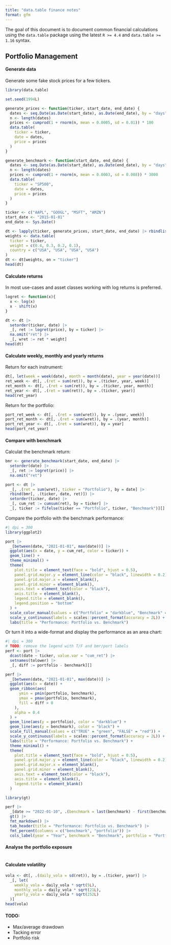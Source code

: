 ```yaml
---
title: "data.table finance notes"
format: gfm
---
```


The goal of this document is to document common financial calculations using
the `data.table` package using the latest `R >= 4.4` and `data.table >= 1.16` syntax.

## Portfolio Management

#### Generate data

Generate some fake stock prices for a few tickers.

```r
library(data.table)

set.seed(1994L)

generate_prices <- function(ticker, start_date, end_date) {
  dates <- seq.Date(as.Date(start_date), as.Date(end_date), by = "days")
  n <- length(dates)
  prices <- cumprod(1 + rnorm(n, mean = 0.0005, sd = 0.01)) * 100
  data.table(
    ticker = ticker,
    date = dates,
    price = prices
  )
}

generate_benchmark <- function(start_date, end_date) {
  dates <- seq.Date(as.Date(start_date), as.Date(end_date), by = "days")
  n <- length(dates)
  prices <- cumprod(1 + rnorm(n, mean = 0.0003, sd = 0.008)) * 3000
  data.table(
    ticker = "SP500",
    date = dates,
    price = prices
  )
}

ticker <- c("AAPL", "GOOGL", "MSFT", "AMZN")
start_date <- "2015-01-01"
end_date <- Sys.Date()

dt <- lapply(ticker, generate_prices, start_date, end_date) |> rbindlist()
weights <- data.table(
  ticker = ticker,
  weight = c(0.4, 0.3, 0.2, 0.1),
  country = c("USA", "USA", "USA", "USA")
)
dt <- dt[weights, on = "ticker"]
head(dt)
```

#### Calculate returns

In most use-cases and asset classes working with log returns is preferred.

```r
logret <- function(x){
  x <- log(x)
  x - shift(x)
}

dt <- dt |>
  setorder(ticker, date) |>
  _[, ret := logret(price), by = ticker] |>
  na.omit("ret") |>
  _[, wret := ret * weight]
head(dt)
```

#### Calculate weekly, monthly and yearly returns

Return for each instrument:

```r
dt[, let(week = week(date), month = month(date), year = year(date))]
ret_week <- dt[, .(ret = sum(ret)), by = .(ticker, year, week)]
ret_month <- dt[, .(ret = sum(ret)), by = .(ticker, year, month)]
ret_year <- dt[, .(ret = sum(ret)), by = .(ticker, year)]
head(ret_year)
```

Return for the portfolio:

```r
port_ret_week <- dt[, .(ret = sum(wret)), by = .(year, week)]
port_ret_month <- dt[, .(ret = sum(wret)), by = .(year, month)]
port_ret_year <- dt[, .(ret = sum(wret)), by = year]
head(port_ret_year)
```
#### Compare with benchmark

Calculat the benchmark return:

```r
bmr <- generate_benchmark(start_date, end_date) |>
  setorder(date) |>
  _[, ret := logret(price)] |>
  na.omit("ret")

port <- dt |>
  _[, .(ret = sum(wret), ticker = "Portfolio"), by = date] |>
  rbind(bmr[, .(ticker, date, ret)]) |>
  setorder(ticker, date) |>
  _[, cum_ret := cumsum(ret), by = ticker] |>
  _[, ticker := fifelse(ticker == "Portfolio", ticker, "Benchmark")][]
```

Compare the portfolio with the benchmark performance:

```r
#| dpi = 300
library(ggplot2)

port |>
  _[between(date, "2021-01-01", max(date))] |>
  ggplot(aes(x = date, y = cum_ret, color = ticker)) +
  geom_line() +
  theme_minimal() +
  theme(
    plot.title = element_text(face = "bold", hjust = 0.5),
    panel.grid.major.y = element_line(color = "black", linewidth = 0.2),
    panel.grid.major.x = element_blank(),
    panel.grid.minor = element_blank(),
    axis.text = element_text(color = "black"),
    axis.title = element_blank(),
    legend.title = element_blank(),
    legend.position = "bottom"
  ) +
  scale_color_manual(values = c("Portfolio" = "darkblue", "Benchmark" = "black")) +
  scale_y_continuous(labels = scales::percent_format(accuracy = 2L)) +
  labs(title = "Performance: Portfolio vs. Benchmark")
```

Or turn it into a wide-format and display the performance as an area chart:

```r
#| dpi = 300
# TODO: remove the legend with T/F and bmr/port labels
perf <- port |>
  dcast(date ~ ticker, value.var = "cum_ret") |>
  setnames(tolower) |>
  _[, diff := portfolio - benchmark][]

perf |>
  _[between(date, "2021-01-01", max(date))] |>
  ggplot(aes(x = date)) +
  geom_ribbon(aes(
      ymin = pmin(portfolio, benchmark),
      ymax = pmax(portfolio, benchmark),
      fill = diff > 0
    ),
    alpha = 0.4
  ) +
  geom_line(aes(y = portfolio), color = "darkblue") +
  geom_line(aes(y = benchmark), color = "black") +
  scale_fill_manual(values = c("TRUE" = "green", "FALSE" = "red")) +
  scale_y_continuous(labels = scales::percent_format(accuracy = 2L)) +
  labs(title = "Performance: Portfolio vs. Benchmark") +
  theme_minimal() +
  theme(
    plot.title = element_text(face = "bold", hjust = 0.5),
    panel.grid.major.y = element_line(color = "black", linewidth = 0.2),
    panel.grid.major.x = element_blank(),
    panel.grid.minor = element_blank(),
    axis.text = element_text(color = "black"),
    axis.title = element_blank(),
    legend.title = element_blank()
  )
```

```r
library(gt)

perf |>
  _[date >= "2022-01-10", .(benchmark = last(benchmark) - first(benchmark), portfolio = last(portfolio) - first(portfolio)), by = .(year(date))] |>
  gt() |>
  fmt_markdown() |>
  tab_header(title = "Performance: Portfolio vs. Benchmark") |>
  fmt_percent(columns = c("benchmark", "portfolio")) |>
  cols_label(year = "Year", benchmark = "Benchmark", portfolio = "Portfolio")
```

#### Analyse the portfolio exposure

```r
```

#### Calculate volatility

```r
vola <- dt[, .(daily_vola = sd(ret)), by = .(ticker, year)] |>
  _[, let(
    weekly_vola = daily_vola * sqrt(5L),
    monthly_vola = daily_vola * sqrt(21L),
    yearly_vola = daily_vola * sqrt(252L)
  )]
head(vola)
```

#### TODO:

- Max/average drawdown
- Tacking error
- Portfolio risk
